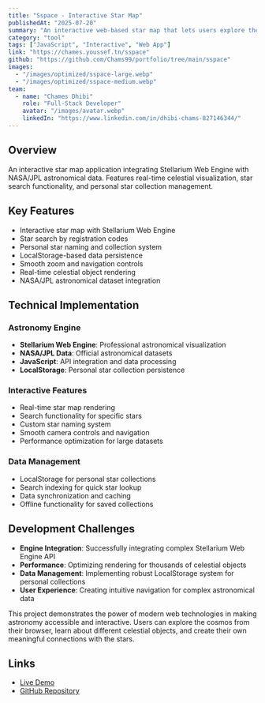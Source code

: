 ```yaml
---
title: "Sspace - Interactive Star Map"
publishedAt: "2025-07-20"
summary: "An interactive web-based star map that lets users explore the sky with real-time rendering using Stellarium Web Engine and NASA/JPL datasets with a custom star naming system."
category: "tool"
tags: ["JavaScript", "Interactive", "Web App"]
link: "https://chames.youssef.tn/sspace"
github: "https://github.com/Chams99/portfolio/tree/main/sspace"
images:
  - "/images/optimized/sspace-large.webp"
  - "/images/optimized/sspace-medium.webp"
team:
  - name: "Chames Dhibi"
    role: "Full-Stack Developer"
    avatar: "/images/avatar.webp"
    linkedIn: "https://www.linkedin.com/in/dhibi-chams-827146344/"
---
```


## Overview

An interactive star map application integrating Stellarium Web Engine with NASA/JPL astronomical data. Features real-time celestial visualization, star search functionality, and personal star collection management.

## Key Features

- Interactive star map with Stellarium Web Engine
- Star search by registration codes
- Personal star naming and collection system
- LocalStorage-based data persistence
- Smooth zoom and navigation controls
- Real-time celestial object rendering
- NASA/JPL astronomical dataset integration

## Technical Implementation

### Astronomy Engine
- **Stellarium Web Engine**: Professional astronomical visualization
- **NASA/JPL Data**: Official astronomical datasets
- **JavaScript**: API integration and data processing
- **LocalStorage**: Personal star collection persistence

### Interactive Features
- Real-time star map rendering
- Search functionality for specific stars
- Custom star naming system
- Smooth camera controls and navigation
- Performance optimization for large datasets

### Data Management
- LocalStorage for personal star collections
- Search indexing for quick star lookup
- Data synchronization and caching
- Offline functionality for saved collections

## Development Challenges

- **Engine Integration**: Successfully integrating complex Stellarium Web Engine API
- **Performance**: Optimizing rendering for thousands of celestial objects
- **Data Management**: Implementing robust LocalStorage system for personal collections
- **User Experience**: Creating intuitive navigation for complex astronomical data

This project demonstrates the power of modern web technologies in making astronomy accessible and interactive. Users can explore the cosmos from their browser, learn about different celestial objects, and create their own meaningful connections with the stars.

## Links

- [Live Demo](https://chames.youssef.tn/sspace)
- [GitHub Repository](https://github.com/Chams99/portfolio/tree/main/sspace)

